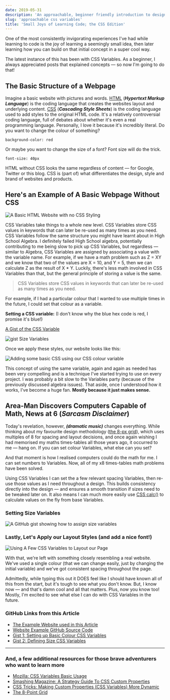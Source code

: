 ```yaml
---
date: 2019-05-31
description: 'An approachable, beginner friendly introduction to designing websites using CSS Variables. No experience with code necessary!'
slug: 'approachable css variables'
title: 'Small Joys of Learning Code; the CSS Edition'
---
```


One of the most consistently invigorating experiences I've had while learning to code is the joy of learning a seemingly small idea, then later learning how you can build on that initial concept in a super cool way.

The latest instance of this has been with CSS Variables. As a beginner, I always appreciated posts that explained concepts — so now I'm going to do that!

## The Basic Structure of a Webpage

Imagine a basic website with pictures and words. [HTML](https://developer.mozilla.org/en-US/docs/Web/HTML) (_**Hypertext Markup Language**_) is the coding language that creates the websites layout and underlying content. [CSS](https://developer.mozilla.org/en-US/docs/Web/css) (_**Cascading Style Sheets**_) is the coding language used to add styles to the original HTML code. It's a relatively controversial coding language, full of debates about whether it's even a real programming language. Personally, I love it because it's incredibly literal. Do you want to change the colour of something?

`background-color: red`

Or maybe you want to change the size of a font? Font size will do the trick.

`font-size: 40px`

HTML without CSS looks the same regardless of content — for Google, Twitter or this blog. CSS is (part of) what differentiates the design, style and brand of websites and products.

## Here's an Example of A Basic Webpage Without CSS

![A Basic HTML Website with no CSS Styling](/assets/images/css-variables/html-no-css.jpg)

CSS Variables take things to a whole new level. CSS Variables store CSS values in keywords that can later be re-used as many times as you need. CSS Variables follow the same structure you might have learnt about in High School Algebra. I definitely failed High School algebra, potentially contributing to me being slow to pick up CSS Variables, but regardless — similar to Algebra, CSS Variables are assigned by associating a value with the variable name. For example, if we have a math problem such as Z = XY and we know that two of the values are X = 10, and Y = 5, then we can calculate Z as the result of X \* Y. Luckily, there's less math involved in CSS Variables than that, but the general principle of storing a value is the same.

> CSS Variables store CSS values in keywords that can later be re-used as many times as you need.

For example, if I had a particular colour that I wanted to use multiple times in the future, I could set that colour as a variable.

**Setting a CSS variable:**
(I don't know why the blue hex code is red, I promise it's blue!)

[A Gist of the CSS Variable](https://gist.github.com/jasontcrabtree/2ce934513ce317cf97de22f0de8aba34.js)

![gist Size Variables](/assets/images/css-variables/setting-color-variables.png)

Once we apply these styles, our website looks like this:

![Adding some basic CSS using our CSS colour variable](/assets/images/css-variables/adding-css-colors.jpg)

This concept of using the same variable, again and again as needed has been very compelling and is a technique I've started trying to use on every project. I was probably a bit slow to the Variables party (because of the previously discussed algebra issues). That aside, once I understood how it works, I've become a huge fan. **Mostly because it just makes sense.**

## Area-Man Discovers Computers Capable of Math, News at 6 (_Sarcasm Disclaimer_)

Today's revelation, however, **_(dramatic music)_** changes everything. While thinking about my favourite design methodology ([the 8-px grid](https://spec.fm/specifics/8-pt-grid)), which uses multiples of 8 for spacing and layout decisions, and once again wishing I had memorised my maths times-tables all those years ago, it occurred to me — hang on. If you can set colour Variables, what else can you set?

And that moment is how I realised computers could do the math for me. I can set numbers to Variables. Now, all of my x8 times-tables math problems have been solved.

Using CSS Variables I can set the a few relevant spacing Variables, then re-use those values as I need throughout a design. This builds consistency directly into the design — and ensures a smooth transition if sizes need to be tweaked later on. It also means I can much more easily use [CSS calc()](https://developer.mozilla.org/en-US/docs/Web/CSS/calc) to calculate values on the fly from base Variables.

### Setting Size Variables

![A GitHub gist showing how to assign size variables](/assets/images/css-variables/setting-size-variables.png)

### Lastly, Let's Apply our Layout Styles (and add a nice font!)

![Using A Few CSS Variables to Layout our Page](/assets/images/css-variables/final-layout-and-styles.jpg)

With that, we're left with something closely resembling a real website. We've used a single colour (that we can change easily, just by changing the initial variable) and we've got consistent spacing throughout the page.

Admittedly, while typing this out it DOES feel like I should have known all of this from the start, but it's tough to see what you don't know. But, I know now — and that's damn cool and all that matters. Plus, now you know too! Mostly, I'm excited to see what else I can do with CSS Variables in the future.

### GitHub Links from this Article

- [The Example Website used in this Article](https://jasontcrabtree.github.io/approachable-css-variables/)
- [Website Example GitHub Source Code](https://github.com/jasontcrabtree/approachable-css-variables)
- [Gist 1: Setting up Basic Colour CSS Variables](https://gist.github.com/jasontcrabtree/2ce934513ce317cf97de22f0de8aba34)
- [Gist 2: Defining Size CSS Variables](https://gist.github.com/jasontcrabtree/027b7a17ceb2ac650c10be22fca8b3b2)

<hr />

### And, a few additional resources for those brave adventurers who want to learn more

- [Mozilla: CSS Variables Basic Usage](https://developer.mozilla.org/en-US/docs/Web/CSS/Using_CSS_custom_properties#Basic_usage)
- [Smashing Magazine: A Strategy Guide To CSS Custom Properties](https://www.smashingmagazine.com/2018/05/css-custom-properties-strategy-guide/)
- [CSS Tricks: Making Custom Properties (CSS Variables) More Dynamic](https://css-tricks.com/making-custom-properties-css-variables-dynamic/)
- [The 8-Point Grid](https://spec.fm/specifics/8-pt-grid)
